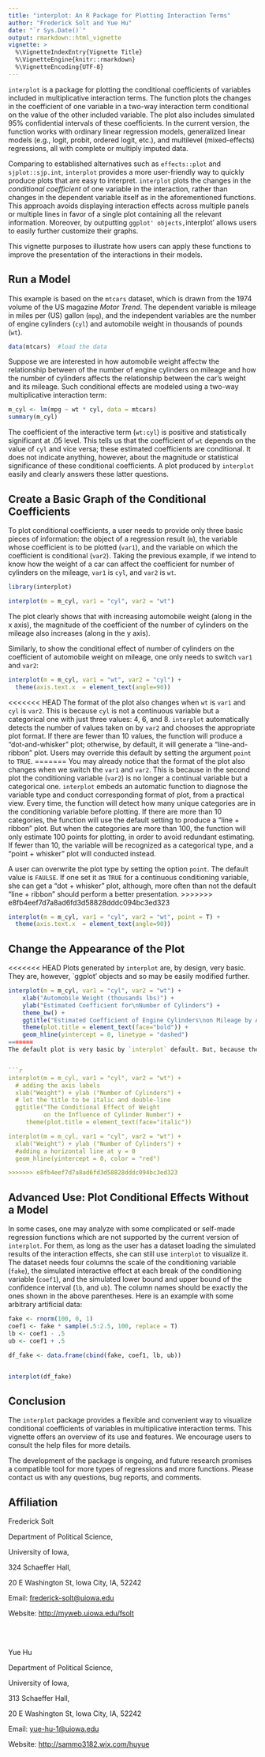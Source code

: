 ```yaml
---
title: "interplot: An R Package for Plotting Interaction Terms"
author: "Frederick Solt and Yue Hu"
date: "`r Sys.Date()`"
output: rmarkdown::html_vignette
vignette: >
  %\VignetteIndexEntry{Vignette Title}
  %\VignetteEngine{knitr::rmarkdown}
  %\VignetteEncoding{UTF-8}
---
```


`interplot` is a package for plotting the conditional coefficients of variables included in multiplicative interaction terms. The function plots the changes in the coefficient of one variable in a two-way interaction term conditional on the value of the other included variable. The plot also includes simulated 95% confidential intervals of these coefficients.  In the current version, the function works with ordinary linear regression models, generalized linear models (e.g., logit, probit, ordered logit, etc.), and multilevel (mixed-effects) regressions, all with complete or multiply imputed data. 

Comparing to established alternatives such as `effects::plot` and `sjplot::sjp.int`, `interplot` provides a more user-friendly way to quickly produce plots that are easy to interpret. `interplot` plots the changes in the *conditional coefficient* of one variable in the interaction, rather than changes in the dependent variable itself as in the aforementioned functions. This approach avoids displaying interaction effects across multiple panels or multiple lines in favor of a single plot containing all the relevant information. Moreover, by outputting `ggplot' objects, `interplot' allows users to easily further customize their graphs.

This vignette purposes to illustrate how users can apply these functions to improve the presentation of the interactions in their models. 

## Run a Model

This example is based on the `mtcars` dataset, which is drawn from the 1974 volume of the US magazine *Motor Trend*. The dependent variable is mileage in miles per (US) gallon (`mpg`), and the independent variables are the number of engine cylinders (`cyl`) and automobile weight in thousands of pounds (`wt`).

```r
data(mtcars)  #load the data
```

Suppose we are interested in how automobile weight affectw the relationship between of the number of engine cylinders on mileage and how the number of cylinders affects the relationship between the car's weight and its mileage. Such conditional effects are modeled using a two-way multiplicative interaction term:

```r

m_cyl <- lm(mpg ~ wt * cyl, data = mtcars)
summary(m_cyl)


```

The coefficient of the interactive term (`wt:cyl`) is positive and statistically significant at .05 level.  This tells us that the coefficient of `wt` depends on the value of `cyl` and vice versa; these estimated coefficients are conditional.  It does not indicate anything, however, about the magnitude or statistical significance of these conditional coefficients.  A plot produced by `interplot` easily and clearly answers these latter questions.


## Create a Basic Graph of the Conditional Coefficients

To plot conditional coefficients, a user needs to provide only three basic pieces of information: the object of a regression result (`m`), the variable whose coefficient is to be plotted (`var1`), and the variable on which the coefficient is conditional (`var2`). Taking the previous example, if we intend to know how the weight of a car can affect the coefficient for number of cylinders on the mileage, `var1` is `cyl`, and `var2` is `wt`. 

```r
library(interplot)

interplot(m = m_cyl, var1 = "cyl", var2 = "wt")
```

The plot clearly shows that with increasing automobile weight (along in the x axis), the magnitude of the coefficient of the number of cylinders on the mileage also increases (along in the y axis).

Similarly, to show the conditional effect of number of cylinders on the coefficient of automobile weight on mileage, one only needs to switch `var1` and `var2`:

```r
interplot(m = m_cyl, var1 = "wt", var2 = "cyl") +
  theme(axis.text.x  = element_text(angle=90))
```

<<<<<<< HEAD
The format of the plot also changes when `wt` is `var1` and `cyl` is `var2`. This is because `cyl` is not a continuous variable but a categorical one with just three values: 4, 6, and 8. `interplot` automatically detects the number of values taken on by `var2` and chooses the appropriate plot format.  If there are fewer than 10 values, the function will produce a "dot-and-whisker" plot; otherwise, by default, it will generate a "line-and-ribbon" plot.  Users may override this default by setting the argument `point` to `TRUE`.
=======
You may already notice that the format of the plot also changes when we switch the `var1` and `var2`. This is because in the second plot the conditioning variable (`var2`) is no longer a continual variable but a categorical one. `interplot` embeds an automatic function to diagnose the variable type and conduct corresponding format of plot, from a practical view. Every time, the function will detect how many unique categories are in the conditioning variable before plotting. If there are more than 10 categories, the function will use the default setting to produce a "line + ribbon" plot. But when the categories are more than 100, the function will only estimate 100 points for plotting, in order to avoid redundant estimating. If fewer than 10, the variable will be recognized as a categorical type, and a "point + whisker" plot will conducted instead. 


A user can overwrite the plot type by setting the option `point`. The default value is `FAULSE`. If one set it as `TRUE` for a continuous conditioning variable, she can get a "dot + whisker" plot, although, more often than not the default "line + ribbon" should perform a better presentation.
>>>>>>> e8fb4eef7d7a8ad6fd3d58828dddc094bc3ed323

```r
interplot(m = m_cyl, var1 = "cyl", var2 = "wt", point = T) +
  theme(axis.text.x  = element_text(angle=90))
```


## Change the Appearance of the Plot

<<<<<<< HEAD
Plots generated by `interplot` are, by design, very basic. They are, however, `ggplot' objects and so may be easily modified further.

```r
interplot(m = m_cyl, var1 = "cyl", var2 = "wt") + 
    xlab("Automobile Weight (thousands lbs)") +
    ylab("Estimated Coefficient for\nNumber of Cylinders") +
    theme_bw() +
    ggtitle("Estimated Coefficient of Engine Cylinders\non Mileage by Automobile Weight") +
    theme(plot.title = element_text(face="bold")) +
    geom_hline(yintercept = 0, linetype = "dashed")
=======
The default plot is very basic by `interplot` default. But, because the produced plot is based on `ggplot2`, one can add any additional `ggplot` layers after the `interplot`, such as axis labels, a title, or a horizontal line at y = 0, to make the output more decent:


```r
interplot(m = m_cyl, var1 = "cyl", var2 = "wt") +
  # adding the axis labels
  xlab("Weight") + ylab ("Number of Cylinders") + 
  # let the title to be italic and double-line
  ggtitle("The Conditional Effect of Weight
          on the Influence of Cylinder Number") + 
     theme(plot.title = element_text(face="italic"))  

interplot(m = m_cyl, var1 = "cyl", var2 = "wt") +
  xlab("Weight") + ylab ("Number of Cylinders") + 
  #adding a horizontal line at y = 0
  geom_hline(yintercept = 0, color = "red")

>>>>>>> e8fb4eef7d7a8ad6fd3d58828dddc094bc3ed323
```


## Advanced Use: Plot Conditional Effects Without a Model

In some cases, one may analyze with some complicated or self-made regression functions which are not supported by the current version of `interplot`. For them, as long as the user has a dataset loading the simulated results of the interaction effects, she can still use `interplot` to visualize it. The dataset needs four columns the scale of the conditioning variable (`fake`), the simulated interactive effect at each break of the conditioning variable (`coef1`), and the simulated lower bound and upper bound of the confidence interval (`lb`, and `ub`). The column names should be exactly the ones shown in the above parentheses. Here is an example with some arbitrary artificial data:

```r
fake <- rnorm(100, 0, 1)
coef1 <- fake * sample(.5:2.5, 100, replace = T)
lb <- coef1 - .5
ub <- coef1 + .5

df_fake <- data.frame(cbind(fake, coef1, lb, ub))


interplot(df_fake)

```

## Conclusion

The `interplot` package provides a flexible and convenient way to visualize conditional coefficients of variables in multiplicative interaction terms. This vignette offers an overview of its use and features. We encourage users to consult the help files for more details. 

The development of the package is ongoing, and future research promises a compatible tool for more types of regressions and more functions. Please contact us with any questions, bug reports, and comments.

## Affiliation

Frederick Solt

Department of Political Science,

University of Iowa, 

324 Schaeffer Hall,

20 E Washington St, Iowa City, IA, 52242

Email: <frederick-solt@uiowa.edu>

Website: <http://myweb.uiowa.edu/fsolt>

<br></br>

Yue Hu

Department of Political Science,

University of Iowa, 

313 Schaeffer Hall,

20 E Washington St, Iowa City, IA, 52242

Email: <yue-hu-1@uiowa.edu>

Website: <http://sammo3182.wix.com/huyue>


